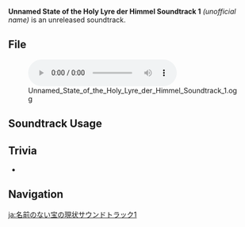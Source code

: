 {{Soundtrack Infobox
|type       = Unreleased Soundtracks
|audio      = Unnamed State of the Holy Lyre der Himmel Soundtrack 1.ogg
}}
'''Unnamed State of the Holy Lyre der Himmel Soundtrack 1''' ''(unofficial name)'' is an unreleased soundtrack.

==File==
[[File:Unnamed State of the Holy Lyre der Himmel Soundtrack 1.ogg|600px]]

==Soundtrack Usage==
{{Soundtrack Usage
|quest = State of the Holy Lyre der Himmel
}}

==Trivia==
* {{Transclude|Reminiscence (Genshin Impact Main Theme Var.)|ReminiscenceTheme|section=1}}

==Navigation==
{{Soundtrack Navbox|Unreleased}}

[[ja:名前のない宝の現状サウンドトラック1]]